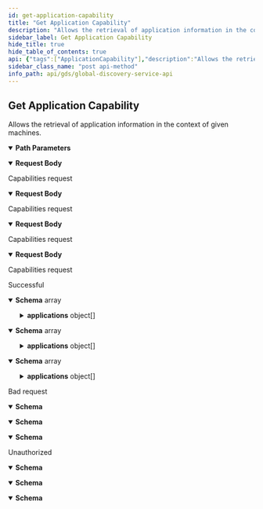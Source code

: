 ```yaml
---
id: get-application-capability
title: "Get Application Capability"
description: "Allows the retrieval of application information in the context of given machines."
sidebar_label: Get Application Capability
hide_title: true
hide_table_of_contents: true
api: {"tags":["ApplicationCapability"],"description":"Allows the retrieval of application information in the context of given machines.","operationId":"GetApplicationCapability","parameters":[{"name":"capabilityType","in":"path","description":"Capabilitiy type","required":true,"schema":{"type":"string"}}],"requestBody":{"description":"Capabilities request","content":{"application/json-patch+json":{"schema":{"type":"object","properties":{"tmids":{"type":"array","items":{"type":"string"},"description":"The list of tmids (TapioMachineIds) to request the capabilities for","nullable":true},"applicationIds":{"type":"array","items":{"type":"string","format":"uuid"},"description":"If present, the response is filtered by this list of application ids","nullable":true}},"additionalProperties":false,"description":"Capability request"}},"application/json":{"schema":{"type":"object","properties":{"tmids":{"type":"array","items":{"type":"string"},"description":"The list of tmids (TapioMachineIds) to request the capabilities for","nullable":true},"applicationIds":{"type":"array","items":{"type":"string","format":"uuid"},"description":"If present, the response is filtered by this list of application ids","nullable":true}},"additionalProperties":false,"description":"Capability request"}},"text/json":{"schema":{"type":"object","properties":{"tmids":{"type":"array","items":{"type":"string"},"description":"The list of tmids (TapioMachineIds) to request the capabilities for","nullable":true},"applicationIds":{"type":"array","items":{"type":"string","format":"uuid"},"description":"If present, the response is filtered by this list of application ids","nullable":true}},"additionalProperties":false,"description":"Capability request"}},"application/*+json":{"schema":{"type":"object","properties":{"tmids":{"type":"array","items":{"type":"string"},"description":"The list of tmids (TapioMachineIds) to request the capabilities for","nullable":true},"applicationIds":{"type":"array","items":{"type":"string","format":"uuid"},"description":"If present, the response is filtered by this list of application ids","nullable":true}},"additionalProperties":false,"description":"Capability request"}}}},"responses":{"200":{"description":"Successful","content":{"text/plain":{"schema":{"type":"array","items":{"type":"object","properties":{"tmid":{"type":"string","description":"TapioMachineId","nullable":true},"capabilityType":{"type":"string","description":"Capability type","nullable":true},"applications":{"type":"array","items":{"type":"object","properties":{"applicationId":{"type":"string","description":"Application id","format":"uuid"},"displayName":{"type":"string","description":"Display name","nullable":true},"aadClientIds":{"type":"array","items":{"type":"string"},"description":"Assigned AAD client ids","nullable":true},"endpoints":{"type":"array","items":{"type":"object","properties":{"id":{"type":"string","description":"Internal id","format":"uuid"},"endpointType":{"type":"string","description":"Endpoint type, \"eventhub\" or \"storageAccount\"","nullable":true},"endpointValue":{"description":"Connection information for the endpoint","nullable":true},"tags":{"type":"array","items":{"type":"string"},"description":"Tags","nullable":true}},"additionalProperties":false,"description":"Endpoint"},"description":"List of endpoints","nullable":true}},"additionalProperties":false,"description":"Application"},"description":"Applications assigned to this TapioMachineId","nullable":true}},"additionalProperties":false,"description":"Describes the relationship between a machine and applications with regards to a certain application capability"}}},"application/json":{"schema":{"type":"array","items":{"type":"object","properties":{"tmid":{"type":"string","description":"TapioMachineId","nullable":true},"capabilityType":{"type":"string","description":"Capability type","nullable":true},"applications":{"type":"array","items":{"type":"object","properties":{"applicationId":{"type":"string","description":"Application id","format":"uuid"},"displayName":{"type":"string","description":"Display name","nullable":true},"aadClientIds":{"type":"array","items":{"type":"string"},"description":"Assigned AAD client ids","nullable":true},"endpoints":{"type":"array","items":{"type":"object","properties":{"id":{"type":"string","description":"Internal id","format":"uuid"},"endpointType":{"type":"string","description":"Endpoint type, \"eventhub\" or \"storageAccount\"","nullable":true},"endpointValue":{"description":"Connection information for the endpoint","nullable":true},"tags":{"type":"array","items":{"type":"string"},"description":"Tags","nullable":true}},"additionalProperties":false,"description":"Endpoint"},"description":"List of endpoints","nullable":true}},"additionalProperties":false,"description":"Application"},"description":"Applications assigned to this TapioMachineId","nullable":true}},"additionalProperties":false,"description":"Describes the relationship between a machine and applications with regards to a certain application capability"}}},"text/json":{"schema":{"type":"array","items":{"type":"object","properties":{"tmid":{"type":"string","description":"TapioMachineId","nullable":true},"capabilityType":{"type":"string","description":"Capability type","nullable":true},"applications":{"type":"array","items":{"type":"object","properties":{"applicationId":{"type":"string","description":"Application id","format":"uuid"},"displayName":{"type":"string","description":"Display name","nullable":true},"aadClientIds":{"type":"array","items":{"type":"string"},"description":"Assigned AAD client ids","nullable":true},"endpoints":{"type":"array","items":{"type":"object","properties":{"id":{"type":"string","description":"Internal id","format":"uuid"},"endpointType":{"type":"string","description":"Endpoint type, \"eventhub\" or \"storageAccount\"","nullable":true},"endpointValue":{"description":"Connection information for the endpoint","nullable":true},"tags":{"type":"array","items":{"type":"string"},"description":"Tags","nullable":true}},"additionalProperties":false,"description":"Endpoint"},"description":"List of endpoints","nullable":true}},"additionalProperties":false,"description":"Application"},"description":"Applications assigned to this TapioMachineId","nullable":true}},"additionalProperties":false,"description":"Describes the relationship between a machine and applications with regards to a certain application capability"}}}}},"400":{"description":"Bad request","content":{"text/plain":{"schema":{"type":"object","properties":{"message":{"type":"string","nullable":true},"details":{"type":"array","items":{"type":"string"},"nullable":true}},"additionalProperties":false}},"application/json":{"schema":{"type":"object","properties":{"message":{"type":"string","nullable":true},"details":{"type":"array","items":{"type":"string"},"nullable":true}},"additionalProperties":false}},"text/json":{"schema":{"type":"object","properties":{"message":{"type":"string","nullable":true},"details":{"type":"array","items":{"type":"string"},"nullable":true}},"additionalProperties":false}}}},"401":{"description":"Unauthorized","content":{"text/plain":{"schema":{"type":"object","properties":{"message":{"type":"string","nullable":true},"details":{"type":"array","items":{"type":"string"},"nullable":true}},"additionalProperties":false}},"application/json":{"schema":{"type":"object","properties":{"message":{"type":"string","nullable":true},"details":{"type":"array","items":{"type":"string"},"nullable":true}},"additionalProperties":false}},"text/json":{"schema":{"type":"object","properties":{"message":{"type":"string","nullable":true},"details":{"type":"array","items":{"type":"string"},"nullable":true}},"additionalProperties":false}}}}},"method":"post","path":"/api/core/application/capability/{capabilityType}","servers":[{"url":"https://globaldisco.tapio.one/"}],"security":[{"Bearer":[]}],"securitySchemes":{"Bearer":{"type":"apiKey","description":"Standard `Authorization` header using the Bearer scheme. Example: `bearer {token}`","name":"Authorization","in":"header"}},"jsonRequestBodyExample":{"tmids":["string"],"applicationIds":["3fa85f64-5717-4562-b3fc-2c963f66afa6"]},"info":{"title":"Global Discovery Service API","description":"tapio's Global Discovery Service API enables to retrieve information of subscriptions. For example, you can retrieve information about application settings which the customer has set, like paper format if you want to print something via a tapio connected application. If your application makes too many requests, HTTP status code 429 is returned. A Retry-After header is included in this response which indicates how long to wait before making the next request. HTTP 429 standard is followed.","termsOfService":"https://tapio.one/en/tapio-terms-of-use","contact":{"name":"tapio GmbH","url":"https://tapio.one","email":"developer@tapio.one"},"version":"1"},"postman":{"name":"Get Application Capability","description":{"content":"Allows the retrieval of application information in the context of given machines.","type":"text/plain"},"url":{"path":["api","core","application","capability",":capabilityType"],"host":["{{baseUrl}}"],"query":[],"variable":[{"disabled":false,"description":{"content":"(Required) Capabilitiy type","type":"text/plain"},"type":"any","value":"","key":"capabilityType"}]},"header":[{"key":"Content-Type","value":"application/json"},{"key":"Accept","value":"text/plain"}],"method":"POST","body":{"mode":"raw","raw":"\"\"","options":{"raw":{"language":"json"}}}}}
sidebar_class_name: "post api-method"
info_path: api/gds/global-discovery-service-api
---
```



## Get Application Capability



Allows the retrieval of application information in the context of given machines.

<details style={{"marginBottom":"1rem"}} data-collapsed={false} open={true}><summary style={{}}><strong>Path Parameters</strong></summary><div><ul><ParamsItem className={"paramsItem"} param={{"name":"capabilityType","in":"path","description":"Capabilitiy type","required":true,"schema":{"type":"string"}}}></ParamsItem></ul></div></details><MimeTabs schemaType={"request"}><TabItem label={"application/json-patch+json"} value={"application/json-patch+json"}><details style={{}} data-collapsed={false} open={true}><summary style={{"textAlign":"left"}}><strong>Request Body</strong></summary><div style={{"textAlign":"left","marginLeft":"1rem"}}><div style={{"marginTop":"1rem","marginBottom":"1rem"}}>

Capabilities request

</div></div><ul style={{"marginLeft":"1rem"}}><SchemaItem collapsible={false} name={"tmids"} required={false} schemaDescription={"The list of tmids (TapioMachineIds) to request the capabilities for"} schemaName={"string[]"} qualifierMessage={undefined} defaultValue={undefined}></SchemaItem><SchemaItem collapsible={false} name={"applicationIds"} required={false} schemaDescription={"If present, the response is filtered by this list of application ids"} schemaName={"uuid[]"} qualifierMessage={undefined} defaultValue={undefined}></SchemaItem></ul></details></TabItem><TabItem label={"application/json"} value={"application/json"}><details style={{}} data-collapsed={false} open={true}><summary style={{"textAlign":"left"}}><strong>Request Body</strong></summary><div style={{"textAlign":"left","marginLeft":"1rem"}}><div style={{"marginTop":"1rem","marginBottom":"1rem"}}>

Capabilities request

</div></div><ul style={{"marginLeft":"1rem"}}><SchemaItem collapsible={false} name={"tmids"} required={false} schemaDescription={"The list of tmids (TapioMachineIds) to request the capabilities for"} schemaName={"string[]"} qualifierMessage={undefined} defaultValue={undefined}></SchemaItem><SchemaItem collapsible={false} name={"applicationIds"} required={false} schemaDescription={"If present, the response is filtered by this list of application ids"} schemaName={"uuid[]"} qualifierMessage={undefined} defaultValue={undefined}></SchemaItem></ul></details></TabItem><TabItem label={"text/json"} value={"text/json"}><details style={{}} data-collapsed={false} open={true}><summary style={{"textAlign":"left"}}><strong>Request Body</strong></summary><div style={{"textAlign":"left","marginLeft":"1rem"}}><div style={{"marginTop":"1rem","marginBottom":"1rem"}}>

Capabilities request

</div></div><ul style={{"marginLeft":"1rem"}}><SchemaItem collapsible={false} name={"tmids"} required={false} schemaDescription={"The list of tmids (TapioMachineIds) to request the capabilities for"} schemaName={"string[]"} qualifierMessage={undefined} defaultValue={undefined}></SchemaItem><SchemaItem collapsible={false} name={"applicationIds"} required={false} schemaDescription={"If present, the response is filtered by this list of application ids"} schemaName={"uuid[]"} qualifierMessage={undefined} defaultValue={undefined}></SchemaItem></ul></details></TabItem><TabItem label={"application/*+json"} value={"application/*+json"}><details style={{}} data-collapsed={false} open={true}><summary style={{"textAlign":"left"}}><strong>Request Body</strong></summary><div style={{"textAlign":"left","marginLeft":"1rem"}}><div style={{"marginTop":"1rem","marginBottom":"1rem"}}>

Capabilities request

</div></div><ul style={{"marginLeft":"1rem"}}><SchemaItem collapsible={false} name={"tmids"} required={false} schemaDescription={"The list of tmids (TapioMachineIds) to request the capabilities for"} schemaName={"string[]"} qualifierMessage={undefined} defaultValue={undefined}></SchemaItem><SchemaItem collapsible={false} name={"applicationIds"} required={false} schemaDescription={"If present, the response is filtered by this list of application ids"} schemaName={"uuid[]"} qualifierMessage={undefined} defaultValue={undefined}></SchemaItem></ul></details></TabItem></MimeTabs><div><ApiTabs><TabItem label={"200"} value={"200"}><div>

Successful

</div><div><MimeTabs schemaType={"response"}><TabItem label={"text/plain"} value={"text/plain"}><SchemaTabs><TabItem label={"Schema"} value={"Schema"}><details style={{}} data-collapsed={false} open={true}><summary style={{"textAlign":"left"}}><strong>Schema</strong><span style={{"opacity":"0.6"}}> array</span></summary><div style={{"textAlign":"left","marginLeft":"1rem"}}></div><ul style={{"marginLeft":"1rem"}}><SchemaItem collapsible={false} name={"tmid"} required={false} schemaDescription={"TapioMachineId"} schemaName={"string"} qualifierMessage={undefined} defaultValue={undefined}></SchemaItem><SchemaItem collapsible={false} name={"capabilityType"} required={false} schemaDescription={"Capability type"} schemaName={"string"} qualifierMessage={undefined} defaultValue={undefined}></SchemaItem><SchemaItem collapsible={true} className={"schemaItem"}><details style={{}}><summary style={{}}><strong>applications</strong><span style={{"opacity":"0.6"}}> object[]</span></summary><div style={{"marginLeft":"1rem"}}><div style={{"marginTop":".5rem","marginBottom":".5rem"}}>

Applications assigned to this TapioMachineId

</div><SchemaItem collapsible={false} name={"applicationId"} required={false} schemaDescription={"Application id"} schemaName={"uuid"} qualifierMessage={undefined} defaultValue={undefined}></SchemaItem><SchemaItem collapsible={false} name={"displayName"} required={false} schemaDescription={"Display name"} schemaName={"string"} qualifierMessage={undefined} defaultValue={undefined}></SchemaItem><SchemaItem collapsible={false} name={"aadClientIds"} required={false} schemaDescription={"Assigned AAD client ids"} schemaName={"string[]"} qualifierMessage={undefined} defaultValue={undefined}></SchemaItem><SchemaItem collapsible={true} className={"schemaItem"}><details style={{}}><summary style={{}}><strong>endpoints</strong><span style={{"opacity":"0.6"}}> object[]</span></summary><div style={{"marginLeft":"1rem"}}><div style={{"marginTop":".5rem","marginBottom":".5rem"}}>

List of endpoints

</div><SchemaItem collapsible={false} name={"id"} required={false} schemaDescription={"Internal id"} schemaName={"uuid"} qualifierMessage={undefined} defaultValue={undefined}></SchemaItem><SchemaItem collapsible={false} name={"endpointType"} required={false} schemaDescription={"Endpoint type, \"eventhub\" or \"storageAccount\""} schemaName={"string"} qualifierMessage={undefined} defaultValue={undefined}></SchemaItem><SchemaItem collapsible={false} name={"endpointValue"} required={false} schemaDescription={"Connection information for the endpoint"} schemaName={""} qualifierMessage={undefined} defaultValue={undefined}></SchemaItem><SchemaItem collapsible={false} name={"tags"} required={false} schemaDescription={"Tags"} schemaName={"string[]"} qualifierMessage={undefined} defaultValue={undefined}></SchemaItem></div></details></SchemaItem></div></details></SchemaItem></ul></details></TabItem><TabItem label={"Example (from schema)"} value={"Example (from schema)"}><ResponseSamples responseExample={"[\n  {\n    \"tmid\": \"string\",\n    \"capabilityType\": \"string\",\n    \"applications\": [\n      {\n        \"applicationId\": \"3fa85f64-5717-4562-b3fc-2c963f66afa6\",\n        \"displayName\": \"string\",\n        \"aadClientIds\": [\n          \"string\"\n        ],\n        \"endpoints\": [\n          {\n            \"id\": \"3fa85f64-5717-4562-b3fc-2c963f66afa6\",\n            \"endpointType\": \"string\",\n            \"tags\": [\n              \"string\"\n            ]\n          }\n        ]\n      }\n    ]\n  }\n]"} language={"json"}></ResponseSamples></TabItem></SchemaTabs></TabItem><TabItem label={"application/json"} value={"application/json"}><SchemaTabs><TabItem label={"Schema"} value={"Schema"}><details style={{}} data-collapsed={false} open={true}><summary style={{"textAlign":"left"}}><strong>Schema</strong><span style={{"opacity":"0.6"}}> array</span></summary><div style={{"textAlign":"left","marginLeft":"1rem"}}></div><ul style={{"marginLeft":"1rem"}}><SchemaItem collapsible={false} name={"tmid"} required={false} schemaDescription={"TapioMachineId"} schemaName={"string"} qualifierMessage={undefined} defaultValue={undefined}></SchemaItem><SchemaItem collapsible={false} name={"capabilityType"} required={false} schemaDescription={"Capability type"} schemaName={"string"} qualifierMessage={undefined} defaultValue={undefined}></SchemaItem><SchemaItem collapsible={true} className={"schemaItem"}><details style={{}}><summary style={{}}><strong>applications</strong><span style={{"opacity":"0.6"}}> object[]</span></summary><div style={{"marginLeft":"1rem"}}><div style={{"marginTop":".5rem","marginBottom":".5rem"}}>

Applications assigned to this TapioMachineId

</div><SchemaItem collapsible={false} name={"applicationId"} required={false} schemaDescription={"Application id"} schemaName={"uuid"} qualifierMessage={undefined} defaultValue={undefined}></SchemaItem><SchemaItem collapsible={false} name={"displayName"} required={false} schemaDescription={"Display name"} schemaName={"string"} qualifierMessage={undefined} defaultValue={undefined}></SchemaItem><SchemaItem collapsible={false} name={"aadClientIds"} required={false} schemaDescription={"Assigned AAD client ids"} schemaName={"string[]"} qualifierMessage={undefined} defaultValue={undefined}></SchemaItem><SchemaItem collapsible={true} className={"schemaItem"}><details style={{}}><summary style={{}}><strong>endpoints</strong><span style={{"opacity":"0.6"}}> object[]</span></summary><div style={{"marginLeft":"1rem"}}><div style={{"marginTop":".5rem","marginBottom":".5rem"}}>

List of endpoints

</div><SchemaItem collapsible={false} name={"id"} required={false} schemaDescription={"Internal id"} schemaName={"uuid"} qualifierMessage={undefined} defaultValue={undefined}></SchemaItem><SchemaItem collapsible={false} name={"endpointType"} required={false} schemaDescription={"Endpoint type, \"eventhub\" or \"storageAccount\""} schemaName={"string"} qualifierMessage={undefined} defaultValue={undefined}></SchemaItem><SchemaItem collapsible={false} name={"endpointValue"} required={false} schemaDescription={"Connection information for the endpoint"} schemaName={""} qualifierMessage={undefined} defaultValue={undefined}></SchemaItem><SchemaItem collapsible={false} name={"tags"} required={false} schemaDescription={"Tags"} schemaName={"string[]"} qualifierMessage={undefined} defaultValue={undefined}></SchemaItem></div></details></SchemaItem></div></details></SchemaItem></ul></details></TabItem><TabItem label={"Example (from schema)"} value={"Example (from schema)"}><ResponseSamples responseExample={"[\n  {\n    \"tmid\": \"string\",\n    \"capabilityType\": \"string\",\n    \"applications\": [\n      {\n        \"applicationId\": \"3fa85f64-5717-4562-b3fc-2c963f66afa6\",\n        \"displayName\": \"string\",\n        \"aadClientIds\": [\n          \"string\"\n        ],\n        \"endpoints\": [\n          {\n            \"id\": \"3fa85f64-5717-4562-b3fc-2c963f66afa6\",\n            \"endpointType\": \"string\",\n            \"tags\": [\n              \"string\"\n            ]\n          }\n        ]\n      }\n    ]\n  }\n]"} language={"json"}></ResponseSamples></TabItem></SchemaTabs></TabItem><TabItem label={"text/json"} value={"text/json"}><SchemaTabs><TabItem label={"Schema"} value={"Schema"}><details style={{}} data-collapsed={false} open={true}><summary style={{"textAlign":"left"}}><strong>Schema</strong><span style={{"opacity":"0.6"}}> array</span></summary><div style={{"textAlign":"left","marginLeft":"1rem"}}></div><ul style={{"marginLeft":"1rem"}}><SchemaItem collapsible={false} name={"tmid"} required={false} schemaDescription={"TapioMachineId"} schemaName={"string"} qualifierMessage={undefined} defaultValue={undefined}></SchemaItem><SchemaItem collapsible={false} name={"capabilityType"} required={false} schemaDescription={"Capability type"} schemaName={"string"} qualifierMessage={undefined} defaultValue={undefined}></SchemaItem><SchemaItem collapsible={true} className={"schemaItem"}><details style={{}}><summary style={{}}><strong>applications</strong><span style={{"opacity":"0.6"}}> object[]</span></summary><div style={{"marginLeft":"1rem"}}><div style={{"marginTop":".5rem","marginBottom":".5rem"}}>

Applications assigned to this TapioMachineId

</div><SchemaItem collapsible={false} name={"applicationId"} required={false} schemaDescription={"Application id"} schemaName={"uuid"} qualifierMessage={undefined} defaultValue={undefined}></SchemaItem><SchemaItem collapsible={false} name={"displayName"} required={false} schemaDescription={"Display name"} schemaName={"string"} qualifierMessage={undefined} defaultValue={undefined}></SchemaItem><SchemaItem collapsible={false} name={"aadClientIds"} required={false} schemaDescription={"Assigned AAD client ids"} schemaName={"string[]"} qualifierMessage={undefined} defaultValue={undefined}></SchemaItem><SchemaItem collapsible={true} className={"schemaItem"}><details style={{}}><summary style={{}}><strong>endpoints</strong><span style={{"opacity":"0.6"}}> object[]</span></summary><div style={{"marginLeft":"1rem"}}><div style={{"marginTop":".5rem","marginBottom":".5rem"}}>

List of endpoints

</div><SchemaItem collapsible={false} name={"id"} required={false} schemaDescription={"Internal id"} schemaName={"uuid"} qualifierMessage={undefined} defaultValue={undefined}></SchemaItem><SchemaItem collapsible={false} name={"endpointType"} required={false} schemaDescription={"Endpoint type, \"eventhub\" or \"storageAccount\""} schemaName={"string"} qualifierMessage={undefined} defaultValue={undefined}></SchemaItem><SchemaItem collapsible={false} name={"endpointValue"} required={false} schemaDescription={"Connection information for the endpoint"} schemaName={""} qualifierMessage={undefined} defaultValue={undefined}></SchemaItem><SchemaItem collapsible={false} name={"tags"} required={false} schemaDescription={"Tags"} schemaName={"string[]"} qualifierMessage={undefined} defaultValue={undefined}></SchemaItem></div></details></SchemaItem></div></details></SchemaItem></ul></details></TabItem><TabItem label={"Example (from schema)"} value={"Example (from schema)"}><ResponseSamples responseExample={"[\n  {\n    \"tmid\": \"string\",\n    \"capabilityType\": \"string\",\n    \"applications\": [\n      {\n        \"applicationId\": \"3fa85f64-5717-4562-b3fc-2c963f66afa6\",\n        \"displayName\": \"string\",\n        \"aadClientIds\": [\n          \"string\"\n        ],\n        \"endpoints\": [\n          {\n            \"id\": \"3fa85f64-5717-4562-b3fc-2c963f66afa6\",\n            \"endpointType\": \"string\",\n            \"tags\": [\n              \"string\"\n            ]\n          }\n        ]\n      }\n    ]\n  }\n]"} language={"json"}></ResponseSamples></TabItem></SchemaTabs></TabItem></MimeTabs></div></TabItem><TabItem label={"400"} value={"400"}><div>

Bad request

</div><div><MimeTabs schemaType={"response"}><TabItem label={"text/plain"} value={"text/plain"}><SchemaTabs><TabItem label={"Schema"} value={"Schema"}><details style={{}} data-collapsed={false} open={true}><summary style={{"textAlign":"left"}}><strong>Schema</strong></summary><div style={{"textAlign":"left","marginLeft":"1rem"}}></div><ul style={{"marginLeft":"1rem"}}><SchemaItem collapsible={false} name={"message"} required={false} schemaDescription={undefined} schemaName={"string"} qualifierMessage={undefined} defaultValue={undefined}></SchemaItem><SchemaItem collapsible={false} name={"details"} required={false} schemaDescription={undefined} schemaName={"string[]"} qualifierMessage={undefined} defaultValue={undefined}></SchemaItem></ul></details></TabItem><TabItem label={"Example (from schema)"} value={"Example (from schema)"}><ResponseSamples responseExample={"{\n  \"message\": \"string\",\n  \"details\": [\n    \"string\"\n  ]\n}"} language={"json"}></ResponseSamples></TabItem></SchemaTabs></TabItem><TabItem label={"application/json"} value={"application/json"}><SchemaTabs><TabItem label={"Schema"} value={"Schema"}><details style={{}} data-collapsed={false} open={true}><summary style={{"textAlign":"left"}}><strong>Schema</strong></summary><div style={{"textAlign":"left","marginLeft":"1rem"}}></div><ul style={{"marginLeft":"1rem"}}><SchemaItem collapsible={false} name={"message"} required={false} schemaDescription={undefined} schemaName={"string"} qualifierMessage={undefined} defaultValue={undefined}></SchemaItem><SchemaItem collapsible={false} name={"details"} required={false} schemaDescription={undefined} schemaName={"string[]"} qualifierMessage={undefined} defaultValue={undefined}></SchemaItem></ul></details></TabItem><TabItem label={"Example (from schema)"} value={"Example (from schema)"}><ResponseSamples responseExample={"{\n  \"message\": \"string\",\n  \"details\": [\n    \"string\"\n  ]\n}"} language={"json"}></ResponseSamples></TabItem></SchemaTabs></TabItem><TabItem label={"text/json"} value={"text/json"}><SchemaTabs><TabItem label={"Schema"} value={"Schema"}><details style={{}} data-collapsed={false} open={true}><summary style={{"textAlign":"left"}}><strong>Schema</strong></summary><div style={{"textAlign":"left","marginLeft":"1rem"}}></div><ul style={{"marginLeft":"1rem"}}><SchemaItem collapsible={false} name={"message"} required={false} schemaDescription={undefined} schemaName={"string"} qualifierMessage={undefined} defaultValue={undefined}></SchemaItem><SchemaItem collapsible={false} name={"details"} required={false} schemaDescription={undefined} schemaName={"string[]"} qualifierMessage={undefined} defaultValue={undefined}></SchemaItem></ul></details></TabItem><TabItem label={"Example (from schema)"} value={"Example (from schema)"}><ResponseSamples responseExample={"{\n  \"message\": \"string\",\n  \"details\": [\n    \"string\"\n  ]\n}"} language={"json"}></ResponseSamples></TabItem></SchemaTabs></TabItem></MimeTabs></div></TabItem><TabItem label={"401"} value={"401"}><div>

Unauthorized

</div><div><MimeTabs schemaType={"response"}><TabItem label={"text/plain"} value={"text/plain"}><SchemaTabs><TabItem label={"Schema"} value={"Schema"}><details style={{}} data-collapsed={false} open={true}><summary style={{"textAlign":"left"}}><strong>Schema</strong></summary><div style={{"textAlign":"left","marginLeft":"1rem"}}></div><ul style={{"marginLeft":"1rem"}}><SchemaItem collapsible={false} name={"message"} required={false} schemaDescription={undefined} schemaName={"string"} qualifierMessage={undefined} defaultValue={undefined}></SchemaItem><SchemaItem collapsible={false} name={"details"} required={false} schemaDescription={undefined} schemaName={"string[]"} qualifierMessage={undefined} defaultValue={undefined}></SchemaItem></ul></details></TabItem><TabItem label={"Example (from schema)"} value={"Example (from schema)"}><ResponseSamples responseExample={"{\n  \"message\": \"string\",\n  \"details\": [\n    \"string\"\n  ]\n}"} language={"json"}></ResponseSamples></TabItem></SchemaTabs></TabItem><TabItem label={"application/json"} value={"application/json"}><SchemaTabs><TabItem label={"Schema"} value={"Schema"}><details style={{}} data-collapsed={false} open={true}><summary style={{"textAlign":"left"}}><strong>Schema</strong></summary><div style={{"textAlign":"left","marginLeft":"1rem"}}></div><ul style={{"marginLeft":"1rem"}}><SchemaItem collapsible={false} name={"message"} required={false} schemaDescription={undefined} schemaName={"string"} qualifierMessage={undefined} defaultValue={undefined}></SchemaItem><SchemaItem collapsible={false} name={"details"} required={false} schemaDescription={undefined} schemaName={"string[]"} qualifierMessage={undefined} defaultValue={undefined}></SchemaItem></ul></details></TabItem><TabItem label={"Example (from schema)"} value={"Example (from schema)"}><ResponseSamples responseExample={"{\n  \"message\": \"string\",\n  \"details\": [\n    \"string\"\n  ]\n}"} language={"json"}></ResponseSamples></TabItem></SchemaTabs></TabItem><TabItem label={"text/json"} value={"text/json"}><SchemaTabs><TabItem label={"Schema"} value={"Schema"}><details style={{}} data-collapsed={false} open={true}><summary style={{"textAlign":"left"}}><strong>Schema</strong></summary><div style={{"textAlign":"left","marginLeft":"1rem"}}></div><ul style={{"marginLeft":"1rem"}}><SchemaItem collapsible={false} name={"message"} required={false} schemaDescription={undefined} schemaName={"string"} qualifierMessage={undefined} defaultValue={undefined}></SchemaItem><SchemaItem collapsible={false} name={"details"} required={false} schemaDescription={undefined} schemaName={"string[]"} qualifierMessage={undefined} defaultValue={undefined}></SchemaItem></ul></details></TabItem><TabItem label={"Example (from schema)"} value={"Example (from schema)"}><ResponseSamples responseExample={"{\n  \"message\": \"string\",\n  \"details\": [\n    \"string\"\n  ]\n}"} language={"json"}></ResponseSamples></TabItem></SchemaTabs></TabItem></MimeTabs></div></TabItem></ApiTabs></div>
      